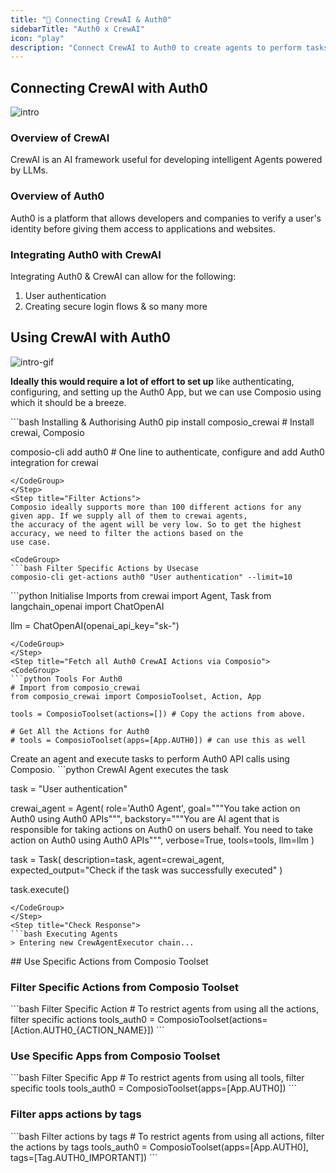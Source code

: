 ```yaml
---
title: "🚀 Connecting CrewAI & Auth0"
sidebarTitle: "Auth0 x CrewAI"
icon: "play"
description: "Connect CrewAI to Auth0 to create agents to perform tasks using natural language"
---
```


## Connecting CrewAI with Auth0
![intro](/media/intro.jpg)

### Overview of CrewAI

CrewAI is an AI framework useful for developing intelligent Agents powered by LLMs.

### Overview of Auth0

Auth0 is a platform that allows developers and companies to verify a user's identity before giving them access to applications and websites.

### Integrating Auth0 with CrewAI

Integrating Auth0 & CrewAI can allow for the following:

1. User authentication
2. Creating secure login flows
& so many more

## Using CrewAI with Auth0
![intro-gif](/media/intro.gif)
<Steps>
<Step title="Setting Up the Environment">

**Ideally this would require a lot of effort to set up** like authenticating, configuring, and setting up the Auth0 App, but we can use Composio using which it should be a breeze.

<CodeGroup>
```bash Installing & Authorising Auth0
pip install composio_crewai # Install crewai, Composio 

composio-cli add auth0 # One line to authenticate, configure and add Auth0 integration for crewai
```
</CodeGroup>
</Step>
<Step title="Filter Actions">
Composio ideally supports more than 100 different actions for any given app. If we supply all of them to crewai agents, 
the accuracy of the agent will be very low. So to get the highest accuracy, we need to filter the actions based on the 
use case.

<CodeGroup>
```bash Filter Specific Actions by Usecase
composio-cli get-actions auth0 "User authentication" --limit=10
```
</CodeGroup>

</Step>
<Step title="Import Base Packages">

<CodeGroup>
```python Initialise Imports
from crewai import Agent, Task
from langchain_openai import ChatOpenAI

llm = ChatOpenAI(openai_api_key="sk-<OPENAI KEY>")
```
</CodeGroup>
</Step>
<Step title="Fetch all Auth0 CrewAI Actions via Composio">
<CodeGroup>
```python Tools For Auth0
# Import from composio_crewai
from composio_crewai import ComposioToolset, Action, App

tools = ComposioToolset(actions=[]) # Copy the actions from above. 

# Get All the Actions for Auth0
# tools = ComposioToolset(apps=[App.AUTH0]) # can use this as well
```
</CodeGroup>
</Step>
<Step title="Execute the Agent">
Create an agent and execute tasks to perform Auth0 API calls using Composio. 
<CodeGroup>
```python CrewAI Agent executes the task

task = "User authentication"

crewai_agent = Agent(
    role='Auth0 Agent',
    goal="""You take action on Auth0 using Auth0 APIs""",
    backstory="""You are AI agent that is responsible for taking actions on Auth0 on users behalf. You need to take action on Auth0 using Auth0 APIs""",
    verbose=True,
    tools=tools,
    llm=llm
)

task = Task(
    description=task,
    agent=crewai_agent,
    expected_output="Check if the task was successfully executed"
)

task.execute()
```
</CodeGroup>
</Step>
<Step title="Check Response">
```bash Executing Agents
> Entering new CrewAgentExecutor chain...
```
</Step>
</Steps>
## Use Specific Actions from Composio Toolset

### Filter Specific Actions from Composio Toolset

<CodeGroup>
```bash Filter Specific Action
# To restrict agents from using all the actions, filter specific actions
tools_auth0 = ComposioToolset(actions=[Action.AUTH0_{ACTION_NAME}])
```
</CodeGroup>

### Use Specific Apps from Composio Toolset
<CodeGroup>
```bash Filter Specific App
# To restrict agents from using all tools, filter specific tools
tools_auth0 = ComposioToolset(apps=[App.AUTH0])
```
</CodeGroup>

### Filter apps actions by tags 
<CodeGroup>
```bash Filter actions by tags
# To restrict agents from using all actions, filter the actions by tags
tools_auth0 = ComposioToolset(apps=[App.AUTH0], tags=[Tag.AUTH0_IMPORTANT])
```
</CodeGroup>